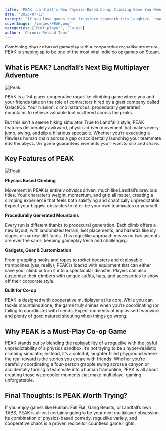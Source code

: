 ```yaml
---
title: 'PEAK: Landfall’s New Physics-Based Co-op Climbing Game You Need to Try'
date: '2025-07-18'
excerpt: 'If you love games that transform teamwork into laughter, chaos, and unforgettable moments, get ready for PEAK.'
coverImage: '/images/PEAK.png'
categories: ['Multiplayer', 'Co-op']
author: 'Chronic Reload Team'
---
```


Combining physics based gameplay with a cooperative roguelike structure, PEAK is shaping up to be one of the most viral indie co op games on Steam.

## What is PEAK? Landfall’s Next Big Multiplayer Adventure

![Peak.](/images/PEAK.png)

PEAK is a 1-4 player cooperative roguelike climbing game where you and your friends take on the role of contractors hired by a giant company called GalactiCo. Your mission: climb hazardous, procedurally generated mountains to retrieve valuable loot scattered across the peaks.

But this isn’t a serene hiking simulator. True to Landfall’s style, PEAK features deliberately awkward, physics-driven movement that makes every jump, swing, and slip a hilarious spectacle. Whether you’re executing a flawless human chain across a gap or accidentally launching your teammate into the abyss, the game guarantees moments you’ll want to clip and share.

## Key Features of PEAK

![Peak.](/images/PEAK2.webp)

**Physics Based Climbing**

Movement in PEAK is entirely physics driven, much like Landfall’s previous titles. Your character’s weight, momentum, and grip all matter, creating a climbing experience that feels both satisfying and chaotically unpredictable. Expect your biggest obstacles to often be your own teammates or yourself.

**Procedurally Generated Mountains**

Every run is different thanks to procedural generation. Each climb offers a new layout, with randomized terrain, loot placements, and hazards like icy slopes or narrow cliff faces. This roguelike approach means no two ascents are ever the same, keeping gameplay fresh and challenging.

**Gadgets, Gear & Customization**

From grappling hooks and ropes to rocket boosters and deployable trampolines (yes, really), PEAK is loaded with equipment that can either save your climb or turn it into a spectacular disaster. Players can also customize their climbers with unique outfits, hats, and accessories to show off their corporate style.

**Built for Co-op**

PEAK is designed with cooperative multiplayer at its core. While you can tackle mountains alone, the game truly shines when you’re coordinating (or failing to coordinate) with friends. Expect moments of improvised teamwork and plenty of good natured shouting when things go wrong.

## Why PEAK is a Must-Play Co-op Game
PEAK stands out by blending the replayability of a roguelike with the joyful unpredictability of a physics sandbox. It’s not trying to be a hyper-realistic climbing simulator; instead, it’s a colorful, laughter filled playground where the real reward is the stories you create with friends. Whether you’re carefully coordinating a four-person grapple swing across a canyon or accidentally turning a teammate into a human trampoline, PEAK is all about creating those watercooler moments that make multiplayer gaming unforgettable.

## Final Thoughts: Is PEAK Worth Trying?
If you enjoy games like Human: Fall Flat, Gang Beasts, or Landfall’s own TABS, PEAK is almost certainly going to be your next multiplayer obsession. Its combination of physics-based comedy, roguelike variety, and cooperative chaos is a proven recipe for countless game nights.